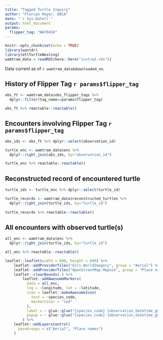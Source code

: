 ```yaml
---
title: "Tagged Turtle Inquiry"
author: "Florian Mayer, DBCA"
date: "`r Sys.Date()`"
output: html_document
params:
  flipper_tag: "WA70458"
---
```


```r
knitr::opts_chunk$set(echo = TRUE)
library(wastdr)
library(etlTurtleNesting)
wamtram_data = readRDS(here::here("inst/w2.rds"))
```

Data current as of `r wamtram_data$downloaded_on`.

## History of Flipper Tag `r params$flipper_tag`
```r
obs_ft <- wamtram_data$obs_flipper_tags %>% 
  dplyr::filter(tag_name==params$flipper_tag) 

obs_ft %>% reactable::reactable()
```

## Encounters involving Flipper Tag `r params$flipper_tag`
```r
obs_ids <- obs_ft %>% dplyr::select(observation_id)

turtle_enc <- wamtram_data$enc %>% 
  dplyr::right_join(obs_ids, by="observation_id") 

turtle_enc %>% reactable::reactable()
```

## Reconstructed record of encountered turtle
```r
turtle_ids <- turtle_enc %>% dplyr::select(turtle_id)

turtle_records <- wamtram_data$reconstructed_turtles %>% 
  dplyr::right_join(turtle_ids, by="turtle_id")
  
turtle_records %>% reactable::reactable()
```

## All encounters with observed turtle(s)
```r
all_enc <- wamtram_data$enc %>% 
  dplyr::right_join(turtle_ids, by="turtle_id")

all_enc %>% reactable::reactable()

leaflet::leaflet(width = 800, height = 600) %>%
    leaflet::addProviderTiles("Esri.WorldImagery", group = "Aerial") %>%
    leaflet::addProviderTiles("OpenStreetMap.Mapnik", group = "Place names") %>%
    leaflet::clearBounds(.) %>%
        leaflet::addAwesomeMarkers(
          data = all_enc,
          lng = ~longitude, lat = ~latitude,
          icon = leaflet::makeAwesomeIcon(
            text = ~species_code,
            markerColor = "red"
          ),
          label = ~ glue::glue("{species_code} {observation_datetime_gmt08}"),
          popup = ~ glue::glue("{species_code} {observation_datetime_gmt08}")
        ) %>% 
    leaflet::addLayersControl(
      baseGroups = c("Aerial", "Place names")
    )
```
